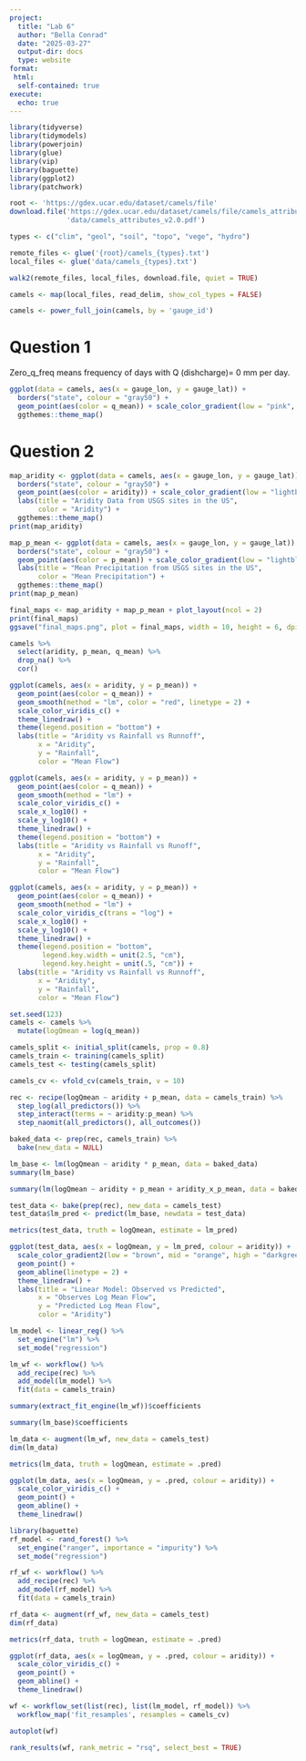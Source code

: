 ```yaml
---
project:
  title: "Lab 6"
  author: "Bella Conrad"
  date: "2025-03-27"
  output-dir: docs
  type: website
format: 
 html: 
  self-contained: true
execute: 
  echo: true
---
```


```r
library(tidyverse)
library(tidymodels)
library(powerjoin)
library(glue)
library(vip)
library(baguette)
library(ggplot2)
library(patchwork)
```

```r
root <- 'https://gdex.ucar.edu/dataset/camels/file'
download.file('https://gdex.ucar.edu/dataset/camels/file/camels_attributes_v2.0.pdf', 
              'data/camels_attributes_v2.0.pdf')
```

```r
types <- c("clim", "geol", "soil", "topo", "vege", "hydro")
```

```r
remote_files <- glue('{root}/camels_{types}.txt')
local_files <- glue('data/camels_{types}.txt')
```

```r
walk2(remote_files, local_files, download.file, quiet = TRUE)
```

```r
camels <- map(local_files, read_delim, show_col_types = FALSE)
```

```r
camels <- power_full_join(camels, by = 'gauge_id')
```

# Question 1

Zero_q_freq means frequency of days with Q (dishcharge)= 0 mm per day.

```r
ggplot(data = camels, aes(x = gauge_lon, y = gauge_lat)) +
  borders("state", colour = "gray50") + 
  geom_point(aes(color = q_mean)) + scale_color_gradient(low = "pink", high = "dodgerblue") +
  ggthemes::theme_map()
```

# Question 2
```r
map_aridity <- ggplot(data = camels, aes(x = gauge_lon, y = gauge_lat)) +
  borders("state", colour = "gray50") + 
  geom_point(aes(color = aridity)) + scale_color_gradient(low = "lightblue", high = "darkred") +
  labs(title = "Aridity Data from USGS sites in the US",
       color = "Aridity") +
  ggthemes::theme_map()
print(map_aridity)
```

```r
map_p_mean <- ggplot(data = camels, aes(x = gauge_lon, y = gauge_lat)) +
  borders("state", colour = "gray50") + 
  geom_point(aes(color = p_mean)) + scale_color_gradient(low = "lightblue", high = "darkblue") +
  labs(title = "Mean Precipitation from USGS sites in the US",
       color = "Mean Precipitation") +
  ggthemes::theme_map()
print(map_p_mean)
```

```r
final_maps <- map_aridity + map_p_mean + plot_layout(ncol = 2)
print(final_maps)
ggsave("final_maps.png", plot = final_maps, width = 10, height = 6, dpi = 300)
```


```r
camels %>% 
  select(aridity, p_mean, q_mean) %>% 
  drop_na() %>% 
  cor()
```

```r
ggplot(camels, aes(x = aridity, y = p_mean)) +
  geom_point(aes(color = q_mean)) +
  geom_smooth(method = "lm", color = "red", linetype = 2) +
  scale_color_viridis_c() +
  theme_linedraw() +
  theme(legend.position = "bottom") +
  labs(title = "Aridity vs Rainfall vs Runnoff",
       x = "Aridity",
       y = "Rainfall",
       color = "Mean Flow")
```

```r
ggplot(camels, aes(x = aridity, y = p_mean)) +
  geom_point(aes(color = q_mean)) +
  geom_smooth(method = "lm") +
  scale_color_viridis_c() +
  scale_x_log10() +
  scale_y_log10() +
  theme_linedraw() +
  theme(legend.position = "bottom") +
  labs(title = "Aridity vs Rainfall vs Runoff",
       x = "Aridity",
       y = "Rainfall",
       color = "Mean Flow")
```

```r
ggplot(camels, aes(x = aridity, y = p_mean)) +
  geom_point(aes(color = q_mean)) +
  geom_smooth(method = "lm") +
  scale_color_viridis_c(trans = "log") +
  scale_x_log10() + 
  scale_y_log10() +
  theme_linedraw() +
  theme(legend.position = "bottom",
        legend.key.width = unit(2.5, "cm"),
        legend.key.height = unit(.5, "cm")) + 
  labs(title = "Aridity vs Rainfall vs Runnoff", 
       x = "Aridity", 
       y = "Rainfall",
       color = "Mean Flow") 
```

```r
set.seed(123)
camels <- camels %>% 
  mutate(logQmean = log(q_mean))

camels_split <- initial_split(camels, prop = 0.8)
camels_train <- training(camels_split)
camels_test <- testing(camels_split)

camels_cv <- vfold_cv(camels_train, v = 10)
```

```r
rec <- recipe(logQmean ~ aridity + p_mean, data = camels_train) %>% 
  step_log(all_predictors()) %>% 
  step_interact(terms = ~ aridity:p_mean) %>% 
  step_naomit(all_predictors(), all_outcomes())
```

```r
baked_data <- prep(rec, camels_train) %>% 
  bake(new_data = NULL)

lm_base <- lm(logQmean ~ aridity * p_mean, data = baked_data)
summary(lm_base)
```

```r
summary(lm(logQmean ~ aridity + p_mean + aridity_x_p_mean, data = baked_data))
```

```r
test_data <- bake(prep(rec), new_data = camels_test)
test_data$lm_pred <- predict(lm_base, newdata = test_data)
```

```r
metrics(test_data, truth = logQmean, estimate = lm_pred)
```

```r
ggplot(test_data, aes(x = logQmean, y = lm_pred, colour = aridity)) +
  scale_color_gradient2(low = "brown", mid = "orange", high = "darkgreen") +
  geom_point() +
  geom_abline(linetype = 2) +
  theme_linedraw() +
  labs(title = "Linear Model: Observed vs Predicted",
       x = "Observes Log Mean Flow",
       y = "Predicted Log Mean Flow",
       color = "Aridity")
```

```r
lm_model <- linear_reg() %>% 
  set_engine("lm") %>% 
  set_mode("regression")

lm_wf <- workflow() %>% 
  add_recipe(rec) %>% 
  add_model(lm_model) %>% 
  fit(data = camels_train)

summary(extract_fit_engine(lm_wf))$coefficients
```

```r
summary(lm_base)$coefficients
```

```r
lm_data <- augment(lm_wf, new_data = camels_test)
dim(lm_data)
```

```r
metrics(lm_data, truth = logQmean, estimate = .pred)
```

```r
ggplot(lm_data, aes(x = logQmean, y = .pred, colour = aridity)) +
  scale_color_viridis_c() +
  geom_point() +
  geom_abline() +
  theme_linedraw()
```

```r
library(baguette)
rf_model <- rand_forest() %>%
  set_engine("ranger", importance = "impurity") %>%
  set_mode("regression")

rf_wf <- workflow() %>%
  add_recipe(rec) %>%
  add_model(rf_model) %>%
  fit(data = camels_train) 
```

```r
rf_data <- augment(rf_wf, new_data = camels_test)
dim(rf_data)
```

```r
metrics(rf_data, truth = logQmean, estimate = .pred)
```

```r
ggplot(rf_data, aes(x = logQmean, y = .pred, colour = aridity)) +
  scale_color_viridis_c() +
  geom_point() +
  geom_abline() +
  theme_linedraw()
```

```r
wf <- workflow_set(list(rec), list(lm_model, rf_model)) %>%
  workflow_map('fit_resamples', resamples = camels_cv) 

autoplot(wf)
```

```r
rank_results(wf, rank_metric = "rsq", select_best = TRUE)
```
